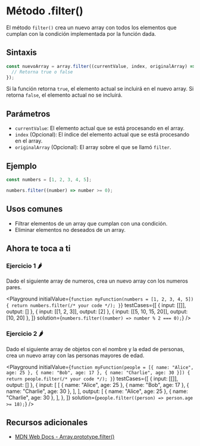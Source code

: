 
# Método .filter()

El método `filter()` crea un nuevo array con todos los elementos que cumplan con la condición implementada por la función dada.

## Sintaxis

```jsx
const nuevoArray = array.filter((currentValue, index, originalArray) => {
  // Retorna true o false
});
```

Si la función retorna `true`, el elemento actual se incluirá en el nuevo array. Si retorna `false`, el elemento actual no se incluirá.

## Parámetros

- `currentValue`: El elemento actual que se está procesando en el array.
- `index` (Opcional): El índice del elemento actual que se está procesando en el array.
- `originalArray` (Opcional): El array sobre el que se llamó `filter`.

## Ejemplo

```jsx
const numbers = [1, 2, 3, 4, 5];

numbers.filter((number) => number >= 0);
```

## Usos comunes

- Filtrar elementos de un array que cumplan con una condición.
- Eliminar elementos no deseados de un array.

## Ahora te toca a ti

### Ejercicio 1 🌶️

Dado el siguiente array de numeros, crea un nuevo array con los numeros pares.

<Playground
  initialValue={`
function myFunction(numbers = [1, 2, 3, 4, 5]) {
  return numbers.filter(/* your code */);
}
  `}
  testCases={[
    { input: [[]], output: [] },
    { input: [[1, 2, 3]], output: [2] },
    { input: [[5, 10, 15, 20]], output: [10, 20] },
  ]}
  solution={`numbers.filter((number) => number % 2 === 0);`}
/>

### Ejercicio 2 🌶️

Dado el siguiente array de objetos con el nombre y la edad de personas, crea un nuevo array con las personas mayores de edad.

<Playground
  initialValue={`
function myFunction(people = [{ name: "Alice", age: 25 }, { name: "Bob", age: 17 }, { name: "Charlie", age: 30 }]) {
  return people.filter(/* your code */);
}
  `}
  testCases={[
    { input: [[]], output: [] },
    {
      input: [
        [
          { name: "Alice", age: 25 },
          { name: "Bob", age: 17 },
          { name: "Charlie", age: 30 },
        ],
      ],
      output: [
        { name: "Alice", age: 25 },
        { name: "Charlie", age: 30 },
      ],
    },
  ]}
  solution={`people.filter((person) => person.age >= 18);`}
/>

## Recursos adicionales

- [MDN Web Docs - Array.prototype.filter()](https://developer.mozilla.org/en-US/docs/Web/JavaScript/Reference/Global_Objects/Array/filter)
